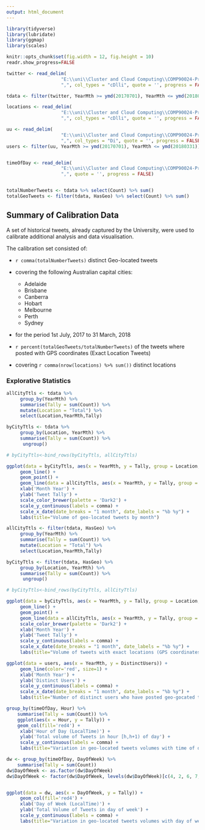 ---
output: html_document
---


```{r setup, echo=FALSE, message=FALSE, warning = FALSE}

library(tidyverse)
library(lubridate)
library(ggmap)
library(scales)

knitr::opts_chunk$set(fig.width = 12, fig.height = 10)
readr.show_progress=FALSE

twitter <- read_delim(
                    "E:\\uni\\Cluster and Cloud Computing\\COMP90024-Project\\assignment2\\TwitterExplorer\\Analysis\\GenerateStats\\bin\\volumeStats.csv",
                    ",", col_types = "cDlli", quote = '', progress = FALSE)

tdata <- filter(twitter, YearMth >= ymd(20170701), YearMth <= ymd(20180331))

locations <- read_delim(
                    "E:\\uni\\Cluster and Cloud Computing\\COMP90024-Project\\assignment2\\TwitterExplorer\\Analysis\\GenerateStats\\bin\\locations.csv",
                    ",", col_types = "cDlli", quote = '', progress = FALSE)

uu <- read_delim(
                    "E:\\uni\\Cluster and Cloud Computing\\COMP90024-Project\\assignment2\\TwitterExplorer\\Analysis\\GenerateStats\\bin\\geoUsersPerMth.csv",
                    ",", col_types = "Di", quote = '', progress = FALSE)
users <- filter(uu, YearMth >= ymd(20170701), YearMth <= ymd(20180331))


timeOfDay <- read_delim(
                    "E:\\uni\\Cluster and Cloud Computing\\COMP90024-Project\\assignment2\\TwitterExplorer\\Analysis\\GenerateStats\\bin\\timeOfDayActivity.csv",
                    ",", quote = '', progress = FALSE)


totalNumberTweets <- tdata %>% select(Count) %>% sum()
totalGeoTweets <- filter(tdata, HasGeo) %>% select(Count) %>% sum()

```


## Summary of Calibration Data

A set of historical tweets, already captured by the University, were used to calibrate additional analysis and data visualisation.  

The calibration set consisted of:

* `r comma(totalNumberTweets) `   distinct Geo-located tweets  
* covering the following Australian capital cities:
    + Adelaide
    + Brisbane
    + Canberra
    + Hobart
    + Melbourne
    + Perth
    + Sydney

* for the period 1st July, 2017 to 31 March, 2018

*  `r percent(totalGeoTweets/totalNumberTweets) ` of the tweets where posted with GPS coordinates (Exact Location Tweets)

* covering `r comma(nrow(locations) %>% sum()) ` distinct locations


### Explorative Statistics 


```{r echo=FALSE,warning = FALSE, fig.height = 6}
allCityTtls <- tdata %>%
     group_by(YearMth) %>%
     summarise(Tally = sum(Count)) %>%
     mutate(Location = "Total") %>%
     select(Location,YearMth,Tally)

byCityTtls <- tdata %>%
     group_by(Location, YearMth) %>%
     summarise(Tally = sum(Count)) %>%
      ungroup()

# byCityTtls<-bind_rows(byCityTtls, allCityTtls)   

ggplot(data = byCityTtls, aes(x = YearMth, y = Tally, group = Location, colour = Location)) +     
     geom_line() +
     geom_point() +
     geom_line(data = allCityTtls, aes(x = YearMth, y = Tally, group = Location, colour = Location), size = 1, linetype = "longdash") +
     xlab('Month Year') +
     ylab('Tweet Tally') +
     scale_color_brewer(palette = 'Dark2') +
     scale_y_continuous(labels = comma) +
     scale_x_date(date_breaks = "1 month", date_labels = "%b %y") +
     labs(title="Volume of geo-located tweets by month")

```




```{r echo=FALSE,warning = FALSE,, fig.height = 6}
allCityTtls <- filter(tdata, HasGeo) %>%
     group_by(YearMth) %>%
     summarise(Tally = sum(Count)) %>%
     mutate(Location = "Total") %>%
     select(Location,YearMth,Tally)

byCityTtls <- filter(tdata, HasGeo) %>%
     group_by(Location, YearMth) %>%
     summarise(Tally = sum(Count)) %>%
      ungroup()

# byCityTtls<-bind_rows(byCityTtls, allCityTtls)   

ggplot(data = byCityTtls, aes(x = YearMth, y = Tally, group = Location, colour = Location)) +
     geom_line() +
     geom_point() +
     geom_line(data = allCityTtls, aes(x = YearMth, y = Tally, group = Location, colour = Location), size = 1, linetype = "longdash") +
     scale_color_brewer(palette = 'Dark2') +
     xlab('Month Year') +
     ylab('Tweet Tally') +
     scale_y_continuous(labels = comma) +
     scale_x_date(date_breaks = "1 month", date_labels = "%b %y") +
     labs(title="Volume of tweets with exact locations (GPS coordinates) by month")

```




```{r echo=FALSE,warning = FALSE,, fig.height = 6}

ggplot(data = users, aes(x = YearMth, y = DistinctUsers)) +
     geom_line(color='red', size=1) +
     xlab('Month Year') +
     ylab('Distinct Users') +
     scale_y_continuous(labels = comma) +
     scale_x_date(date_breaks = "1 month", date_labels = "%b %y") +
     labs(title="Number of distinct users who have posted geo-gocated tweets in given month")

```



```{r echo=FALSE,warning = FALSE,, fig.height = 6}

group_by(timeOfDay, Hour) %>%
    summarise(Tally = sum(Count)) %>%
    ggplot(aes(x = Hour, y = Tally)) +
    geom_col(fill='red4') +
     xlab('Hour of Day (LocalTime)') +
     ylab('Total volume of Tweets in hour [h,h+1) of day') +
     scale_y_continuous(labels = comma) +    
     labs(title="Variation in geo-located tweets volumes with time of day")

```



```{r echo=FALSE,warning = FALSE,, fig.height = 6}


dw <- group_by(timeOfDay, DayOfWeek) %>%
    summarise(Tally = sum(Count))
dw$DayOfWeek <- as.factor(dw$DayOfWeek)
dw$DayOfWeek <- factor(dw$DayOfWeek, levels(dw$DayOfWeek)[c(4, 2, 6, 7, 5, 1, 3)])


ggplot(data = dw, aes(x = DayOfWeek, y = Tally)) +
     geom_col(fill='red4') +
     xlab('Day of Week (LocalTime)') +
     ylab('Total Volume of Tweets in day of week') +
     scale_y_continuous(labels = comma) +    
     labs(title="Variation in geo-located tweets volumes with day of week")

```